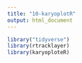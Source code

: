 ```yaml
---
title: "10-karyoplotR"
output: html_document
---
```



```r
library("tidyverse")
library(rtracklayer)
library(karyoploteR)
```
